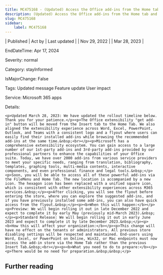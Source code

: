 ```yaml
---
title: MC475168 - (Updated) Access the Office add-ins from the Home tab and File Menu
description: (Updated) Access the Office add-ins from the Home tab and File Menu
slug: MC475168
sidebar:
    label: MC475168
---
```



| Published | Act by | Last updated |
| Nov 29, 2022 |  | Mar 28, 2023 |

EndDateTime: Apr 17, 2024

Severity: normal

Category: stayInformed

IsMajorChange: False

Tags: Updated message Feature update User impact

Service: Microsoft 365 apps

Details: 

```
<p>Updated March 28, 2023: We have updated the rollout timeline below. Thank you for your patience.</p><p>The Office extensibility "get add-in" button will be moved from the Insert tab to the Home Tab. We also aligned the extensibility experience across Word, Excel, PowerPoint, Outlook, and Teams with a consistent logo and a flyout where users can easily find their installed add-ins while browsing the recommended add-ins at the same time.&nbsp;<br></p><p>Microsoft has a comprehensive extensibility ecosystem. You can gain access to a large number of our 1st-party add-ins and 3rd-party add-ins provided by our professional partners to enhance the capabilities of your Office suite. Today, we have over 2000 add-ins from various service providers to meet your specific needs, ranging from translation, bibliography, templates, graphing tools, multi-media contents, interactive components, and even professional finance and legal tools.&nbsp;</p><p>Soon, you will be able to access all of these powerful add-ins via the FileMenu and Home Tab. The new location is accompanied by a new icon. The hexagon icon has been replaced with a unified square icon, which is consistent with other extensibility experiences across M365 services.&nbsp;</p><p>After clicking, you will see the flyout before entering the store, where you can explore the suggested add-ins, and if you have previously installed some add-ins, you can also have quick access from the flyout.&nbsp;</p><p><b>When this will happen:</b></p><p>Preview: We will begin rolling it out in late December 2022 and expect to complete it by early May (previously mid-March 2023).&nbsp;</p><p>Standard Release: We will begin rolling it out in early June 2023 and expect to complete it by late December 2023.&nbsp;</p><p><b>How this will affect your organization:</b></p><p>This change will have no effect on the tenants or administrators. All previous store disabling settings will be respected and maintained. End-users using Word, Excel, or PowerPoint on Online, Win32, or Mac endpoints must now access the add-in store via the Home Tab rather than the previous Insert Tab.&nbsp;<br></p><p><b>What you need to do to prepare:</b></p><p>There would be no need for preparation.&nbsp;&nbsp;</p>
```

## Further reading
